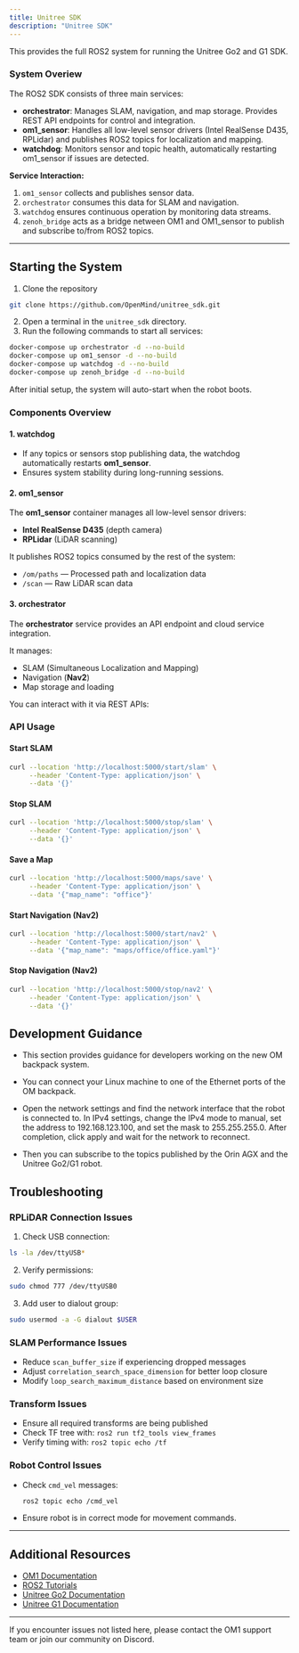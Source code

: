 ```yaml
---
title: Unitree SDK
description: "Unitree SDK"
---
```


This provides the full ROS2 system for running the Unitree Go2 and G1 SDK.

### System Overiew

The ROS2 SDK consists of three main services:

- **orchestrator**: Manages SLAM, navigation, and map storage. Provides REST API endpoints for control and integration.
- **om1_sensor**: Handles all low-level sensor drivers (Intel RealSense D435, RPLidar) and publishes ROS2 topics for localization and mapping.
- **watchdog**: Monitors sensor and topic health, automatically restarting om1_sensor if issues are detected.

**Service Interaction:**
1. `om1_sensor` collects and publishes sensor data.
2. `orchestrator` consumes this data for SLAM and navigation.
3. `watchdog` ensures continuous operation by monitoring data streams.
4. `zenoh_bridge` acts as a bridge netween OM1 and OM1_sensor to publish and subscribe to/from ROS2 topics.

---

## Starting the System

1. Clone the repository
```bash
git clone https://github.com/OpenMind/unitree_sdk.git
```
2. Open a terminal in the `unitree_sdk` directory.
3. Run the following commands to start all services:
```bash
docker-compose up orchestrator -d --no-build
docker-compose up om1_sensor -d --no-build
docker-compose up watchdog -d --no-build
docker-compose up zenoh_bridge -d --no-build
```
After initial setup, the system will auto-start when the robot boots.

### Components Overview
#### 1. watchdog

- If any topics or sensors stop publishing data, the watchdog automatically restarts **om1_sensor**.
- Ensures system stability during long-running sessions.

#### 2. om1_sensor

The **om1_sensor** container manages all low-level sensor drivers:

- **Intel RealSense D435** (depth camera)
- **RPLidar** (LiDAR scanning)

It publishes ROS2 topics consumed by the rest of the system:

- `/om/paths` — Processed path and localization data
- `/scan` — Raw LiDAR scan data

#### **3. orchestrator**

The **orchestrator** service provides an API endpoint and cloud service integration.

It manages:

- SLAM (Simultaneous Localization and Mapping)
- Navigation (**Nav2**)
- Map storage and loading

You can interact with it via REST APIs:

### **API Usage**

#### **Start SLAM**

```bash
curl --location 'http://localhost:5000/start/slam' \
     --header 'Content-Type: application/json' \
     --data '{}'
```

#### **Stop SLAM**

```bash
curl --location 'http://localhost:5000/stop/slam' \
     --header 'Content-Type: application/json' \
     --data '{}'
```

#### **Save a Map**

```bash
curl --location 'http://localhost:5000/maps/save' \
     --header 'Content-Type: application/json' \
     --data '{"map_name": "office"}'
```

#### **Start Navigation (Nav2)**

```bash
curl --location 'http://localhost:5000/start/nav2' \
     --header 'Content-Type: application/json' \
     --data '{"map_name": "maps/office/office.yaml"}'
```

#### **Stop Navigation (Nav2)**

```bash
curl --location 'http://localhost:5000/stop/nav2' \
     --header 'Content-Type: application/json' \
     --data '{}'
```

## Development Guidance

- This section provides guidance for developers working on the new OM backpack system.

- You can connect your Linux machine to one of the Ethernet ports of the OM backpack.

- Open the network settings and find the network interface that the robot is connected to. In IPv4 settings, change the IPv4 mode to manual, set the address to 192.168.123.100, and set the mask to 255.255.255.0. After completion, click apply and wait for the network to reconnect.

- Then you can subscribe to the topics published by the Orin AGX and the Unitree Go2/G1 robot.


## Troubleshooting

### RPLiDAR Connection Issues

1. Check USB connection:
```bash
ls -la /dev/ttyUSB*
```

2. Verify permissions:
```bash
sudo chmod 777 /dev/ttyUSB0
```

3. Add user to dialout group:
```bash
sudo usermod -a -G dialout $USER
```

### SLAM Performance Issues

- Reduce `scan_buffer_size` if experiencing dropped messages
- Adjust `correlation_search_space_dimension` for better loop closure
- Modify `loop_search_maximum_distance` based on environment size

### Transform Issues

- Ensure all required transforms are being published
- Check TF tree with: `ros2 run tf2_tools view_frames`
- Verify timing with: `ros2 topic echo /tf`

### Robot Control Issues

- Check `cmd_vel` messages:
  ```bash
  ros2 topic echo /cmd_vel
  ```
- Ensure robot is in correct mode for movement commands.

---

## Additional Resources

- [OM1 Documentation](https://docs.openmind.org/)
- [ROS2 Tutorials](https://docs.ros.org/en/humble/Tutorials.html)
- [Unitree Go2 Documentation](https://www.unitree.com/go2)
- [Unitree G1 Documentation](https://www.unitree.com/g1)

---

If you encounter issues not listed here, please contact the OM1 support team or join our community on Discord.
